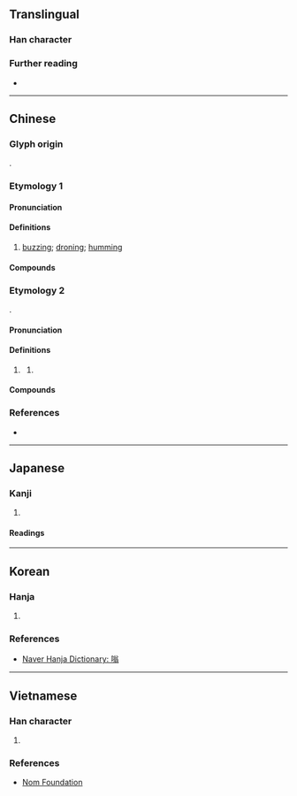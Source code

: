 {{character info}}
==Translingual==

===Han character===
{{Han char|rn=30|rad=口|as=10|sn=13|four=68027|canj=RCIM|ids=⿰口翁}}

===Further reading===
* {{Han ref|kx=0203.270|dkj=04106|dj=0426.070|hdz=10669.120|uh=55E1|ud=21985|bh=B6E4|bd=46820}}

----

==Chinese==
{{zh-forms}}

===Glyph origin===
{{Han etym}}
{{Han compound|口|t1=mouth|翁|ls=psc|c1=s|c2=p}}.

===Etymology 1===
{{rfe|zh}}

====Pronunciation====
{{zh-pron
|m=wēng
|c=jung1
|h=pfs=
|md=
|mn=ml:ong
|w=
|mc=y
|oc=y
|cat=n
}}

====Definitions====
{{head|zh|Han character}}

# {{lb|zh|onomatopoeia}} [[buzz]]ing; [[drone|droning]]; [[hum]]ming

====Compounds====
{{zh-der|嗡嗡|嗡嗡彈|嗡嗡祖拉|大轟大嗡|嗡子|嗡鳴}}

===Etymology 2===
{{semantic loan|zh|sa|ॐ}}.

====Pronunciation====
{{zh-pron
|m=ōng
|c=
|h=pfs=
|md=
|mn=ml:ong
|w=
|mc=y
|oc=y
|cat=n
}}

====Definitions====
{{head|zh|Han character}}

# {{lb|zh|Buddhism}} {{l|en|om}}
## {{syn|zh|唵}}

====Compounds====
{{zh-der|嗡阿吽:ōng ā hòng|嗡摩尼呸咩哄:ōng mānī bēimēi hòng}}

===References===
* {{R:yue:Hanzi}}

{{zh-cat|Intermediate}}

----

==Japanese==

===Kanji===
{{ja-kanji|grade=|rs=口10}}

# {{rfdef|ja|sort=口10}}

====Readings====
{{ja-readings
|on=ろう,ら
}}

----

==Korean==

===Hanja===
{{ko-hanja|[[소]] [[울음]]|옹}}

# {{rfdef|ko|sort=口10}}

===References===
* [https://web.archive.org/web/20210410180528/https://hanja.dict.naver.com/hanja?q=%E5%97%A1 Naver Hanja Dictionary: 嗡]

----

==Vietnamese==

===Han character===
{{vi-readings|hanviet=ông|nom=óng,ông|rs=口10}}

# {{rfdef|vi|sort=口10}}

===References===
* [http://nomfoundation.org/common/nom_details.php?codepoint=55E1 Nom Foundation]